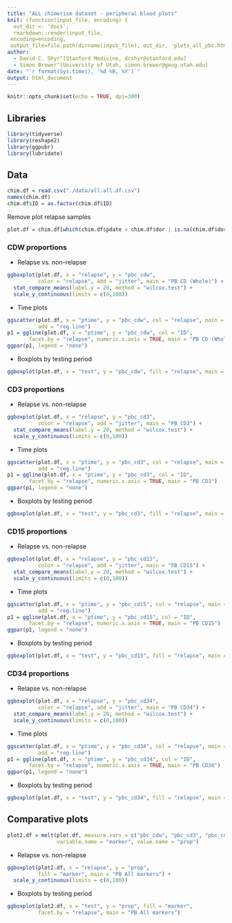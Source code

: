 ```yaml
---
title: "ALL chimerism dataset - peripheral blood plots"
knit: (function(input_file, encoding) {
  out_dir <- 'docs';
  rmarkdown::render(input_file,
 encoding=encoding,
 output_file=file.path(dirname(input_file), out_dir, 'plots_all_pbc.html'))})
author:
  - David C. Shyr^[Stanford Medicine, dcshyr@stanford.edu]
  - Simon Brewer^[University of Utah, simon.brewer@geog.utah.edu]
date: "`r format(Sys.time(), '%d %B, %Y')`"
output: html_document
---
```


```r
knitr::opts_chunk$set(echo = TRUE, dpi=300)
```

## Libraries

```r
library(tidyverse)
library(reshape2)
library(ggpubr)
library(lubridate)
```

## Data

```r
chim.df = read.csv("./data/all.all.df.csv")
names(chim.df)
chim.df$ID = as.factor(chim.df$ID)
```

Remove plot relapse samples
```r
plot.df = chim.df[which(chim.df$pdate < chim.df$dor | is.na(chim.df$dor)), ]
```

### CDW proportions

- Relapse vs. non-relapse
```r
ggboxplot(plot.df, x = "relapse", y = "pbc_cdw", 
          color = "relapse", add = "jitter", main = "PB CD (Whole)") +
  stat_compare_means(label.y = 20, method = "wilcox.test") + 
  scale_y_continuous(limits = c(0,100))
```

- Time plots
```r
ggscatter(plot.df, x = "ptime", y = "pbc_cdw", col = "relapse", main = "PB CD (Whole)",
          add = "reg.line")
p1 = ggline(plot.df, x = "ptime", y = "pbc_cdw", col = "ID", 
       facet.by = "relapse", numeric.x.axis = TRUE, main = "PB CD (Whole)")
ggpar(p1, legend = "none")
```

- Boxplots by testing period
```r
ggboxplot(plot.df, x = "test", y = "pbc_cdw", fill = "relapse", main = "PB CD (Whole)")
```

### CD3 proportions

- Relapse vs. non-relapse
```r
ggboxplot(plot.df, x = "relapse", y = "pbc_cd3", 
          color = "relapse", add = "jitter", main = "PB CD3") +
  stat_compare_means(label.y = 20, method = "wilcox.test") + 
  scale_y_continuous(limits = c(0,100))
```

- Time plots
```r
ggscatter(plot.df, x = "ptime", y = "pbc_cd3", col = "relapse", main = "PB CD3",
          add = "reg.line")
p1 = ggline(plot.df, x = "ptime", y = "pbc_cd3", col = "ID", 
       facet.by = "relapse", numeric.x.axis = TRUE, main = "PB CD3")
ggpar(p1, legend = "none")
```

- Boxplots by testing period
```r
ggboxplot(plot.df, x = "test", y = "pbc_cd3", fill = "relapse", main = "PB CD3")
```

### CD15 proportions

- Relapse vs. non-relapse
```r
ggboxplot(plot.df, x = "relapse", y = "pbc_cd15", 
          color = "relapse", add = "jitter", main = "PB CD15") +
  stat_compare_means(label.y = 20, method = "wilcox.test") + 
  scale_y_continuous(limits = c(0,100))
```

- Time plots
```r
ggscatter(plot.df, x = "ptime", y = "pbc_cd15", col = "relapse", main = "PB CD15",
          add = "reg.line")
p1 = ggline(plot.df, x = "ptime", y = "pbc_cd15", col = "ID", 
       facet.by = "relapse", numeric.x.axis = TRUE, main = "PB CD15")
ggpar(p1, legend = "none")
```

- Boxplots by testing period
```r
ggboxplot(plot.df, x = "test", y = "pbc_cd15", fill = "relapse", main = "PB CD15")
```

### CD34 proportions

- Relapse vs. non-relapse
```r
ggboxplot(plot.df, x = "relapse", y = "pbc_cd34", 
          color = "relapse", add = "jitter", main = "PB CD34") +
  stat_compare_means(label.y = 20, method = "wilcox.test") + 
  scale_y_continuous(limits = c(0,100))
```

- Time plots
```r
ggscatter(plot.df, x = "ptime", y = "pbc_cd34", col = "relapse", main = "PB CD34",
          add = "reg.line")
p1 = ggline(plot.df, x = "ptime", y = "pbc_cd34", col = "ID", 
       facet.by = "relapse", numeric.x.axis = TRUE, main = "PB CD34")
ggpar(p1, legend = "none")
```

- Boxplots by testing period
```r
ggboxplot(plot.df, x = "test", y = "pbc_cd34", fill = "relapse", main = "PB CD34")
```

## Comparative plots

```r
plot2.df = melt(plot.df, measure.vars = c("pbc_cdw", "pbc_cd3", "pbc_cd15", "pbc_cd34"),
                variable.name = "marker", value.name = "prop")
```

- Relapse vs. non-relapse
```r
ggboxplot(plot2.df, x = "relapse", y = "prop", 
          fill = "marker", main = "PB All markers") +
  scale_y_continuous(limits = c(0,100))
```

- Boxplots by testing period
```r
ggboxplot(plot2.df, x = "test", y = "prop", fill = "marker", 
          facet.by = "relapse", main = "PB All markers")
```
